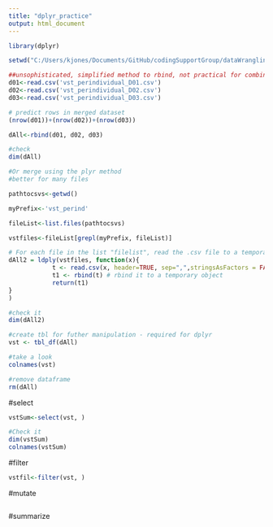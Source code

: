 ```yaml
---
title: "dplyr_practice"
output: html_document
---
```


```r

library(dplyr)

setwd("C:/Users/kjones/Documents/GitHub/codingSupportGroup/dataWrangling/plyr_session") 
```

```r
##unsophisticated, simplified method to rbind, not practical for combining many files
d01<-read.csv('vst_perindividual_D01.csv')
d02<-read.csv('vst_perindividual_D02.csv')
d03<-read.csv('vst_perindividual_D03.csv')

# predict rows in merged dataset
(nrow(d01))+(nrow(d02))+(nrow(d03))

dAll<-rbind(d01, d02, d03)

#check
dim(dAll)

```


```r
#Or merge using the plyr method
#better for many files

pathtocsvs<-getwd()

myPrefix<-'vst_perind'

fileList<-list.files(pathtocsvs)

vstfiles<-fileList[grepl(myPrefix, fileList)]

# For each file in the list "filelist", read the .csv file to a temporary variable "t", row bind subsequent files to variable "t1", return t1 as final result #Stolen from chuck 5 of cf rmd#
dAll2 = ldply(vstfiles, function(x){
            t <- read.csv(x, header=TRUE, sep=",",stringsAsFactors = FALSE) # read the csv
            t1 <- rbind(t) # rbind it to a temporary object
            return(t1)
}
)

#check it
dim(dAll2)
```


```r
#create tbl for futher manipulation - required for dplyr
vst <- tbl_df(dAll)

#take a look
colnames(vst)

#remove dataframe
rm(dAll)

```

#select
```r
vstSum<-select(vst, )

#Check it
dim(vstSum)
colnames(vstSum)

```

#filter
```r
vstfil<-filter(vst, )

```

#mutate
```r

```

#summarize
```r

```


